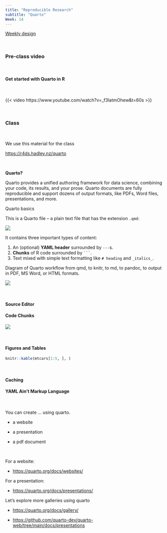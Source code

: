 ```yaml
---
title: "Reproducible Research"
subtitle: "Quarto"
Week: 14
---
```


[Weekly design](https://changjunlee.com/teaching/ds101/weekly/)

<br>

### Pre-class video

<br>

#### Get started with Quarto in R

<br>

{{< video https://www.youtube.com/watch?v=_f3latmOhew&t=60s >}}

<br>

### Class

<br>

We use this material for the class

<https://r4ds.hadley.nz/quarto>

<br>

**Quarto?**

Quarto provides a unified authoring framework for data science, combining your code, its results, and your prose. Quarto documents are fully reproducible and support dozens of output formats, like PDFs, Word files, presentations, and more.

Quarto basics

This is a Quarto file -- a plain text file that has the extension `.qmd`:

![](images/clipboard-4224688013.png)

It contains three important types of content:

1.  An (optional) **YAML header** surrounded by `---`s.
2.  **Chunks** of R code surrounded by ```` ``` ````.
3.  Text mixed with simple text formatting like `# heading` and `_italics_`.

Diagram of Quarto workflow from qmd, to knitr, to md, to pandoc, to output in PDF, MS Word, or HTML formats.

![](images/clipboard-2868046292.png)

<br>

#### Source Editor

#### Code Chunks

![](images/clipboard-936079030.png)

<br>

#### Figures and Tables

```r
knitr::kable(mtcars[1:5, ], )
```

<br>

#### Caching

#### YAML Ain't Markup Language

<br>

You can create ... using quarto.

-   a website

-   a presentation

-   a pdf document

<br>

For a website:

-   <https://quarto.org/docs/websites/>

For a presentation:

-   <https://quarto.org/docs/presentations/>

Let's explore more galleries using quarto

-   <https://quarto.org/docs/gallery/>

-   <https://github.com/quarto-dev/quarto-web/tree/main/docs/presentations>
